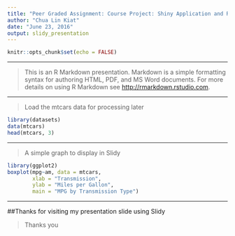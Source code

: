 ---
title: "Peer Graded Assignment: Course Project: Shiny Application and Reproducible Pitch"
author: "Chua Lin Kiat"
date: "June 23, 2016"
output: slidy_presentation
---

```{r setup, include=FALSE}
knitr::opts_chunk$set(echo = FALSE)
```

---

>This is an R Markdown presentation. Markdown is a simple formatting syntax for authoring HTML, PDF, and MS Word documents. For more details on using R Markdown see <http://rmarkdown.rstudio.com>.

---

>Load the mtcars data for processing later
```{r}
library(datasets)
data(mtcars)
head(mtcars, 3)
```



---

>A simple graph to display in Slidy

```{r}
library(ggplot2)
boxplot(mpg~am, data = mtcars,
        xlab = "Transmission",
        ylab = "Miles per Gallon",
        main = "MPG by Transmission Type")
```

---

##Thanks for visiting my presentation slide using Slidy

>Thanks you

